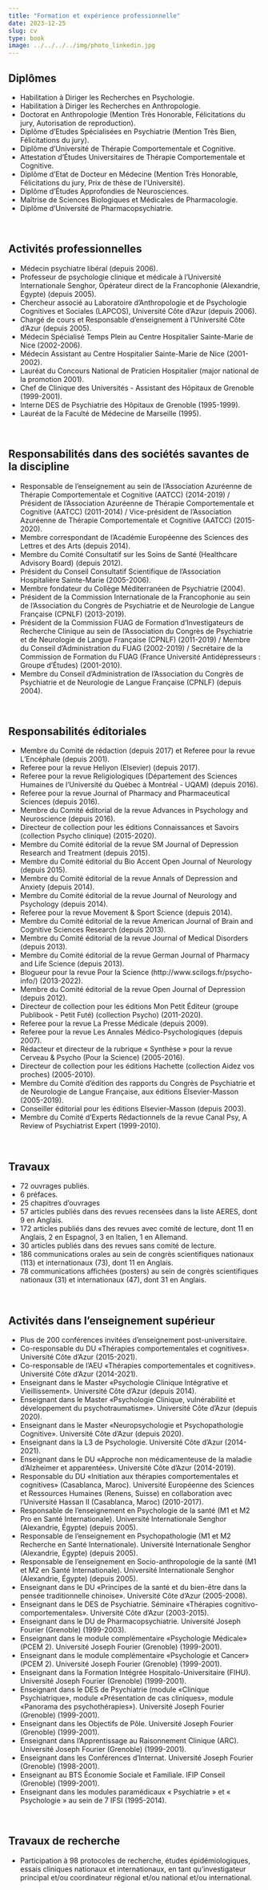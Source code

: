 ```yaml
---
title: "Formation et expérience professionnelle"
date: 2023-12-25
slug: cv  
type: book
image: ../../../../img/photo_linkedin.jpg
---
```


## Diplômes

- Habilitation à Diriger les Recherches en Psychologie.
- Habilitation à Diriger les Recherches en Anthropologie.
- Doctorat en Anthropologie (Mention Très Honorable, Félicitations du jury, Autorisation de reproduction).
- Diplôme d’Etudes Spécialisées en Psychiatrie (Mention Très Bien, Félicitations du jury).
- Diplôme d’Université de Thérapie Comportementale et Cognitive.
- Attestation d’Études Universitaires de Thérapie Comportementale et Cognitive.
- Diplôme d’Etat de Docteur en Médecine (Mention Très Honorable, Félicitations du jury, Prix de thèse de l'Université).
- Diplôme d’Études Approfondies de Neurosciences.
- Maîtrise de Sciences Biologiques et Médicales de Pharmacologie.
- Diplôme d’Université de Pharmacopsychiatrie.

<br>

## Activités professionnelles

- Médecin psychiatre libéral (depuis 2006).
- Professeur de psychologie clinique et médicale à l’Université Internationale Senghor, Opérateur direct de la Francophonie (Alexandrie, Égypte) (depuis 2005).
- Chercheur associé au Laboratoire d'Anthropologie et de Psychologie Cognitives et Sociales (LAPCOS), Université Côte d’Azur (depuis 2006).
- Chargé de cours et Responsable d’enseignement à l’Université Côte d’Azur (depuis 2005).
- Médecin Spécialisé Temps Plein au Centre Hospitalier Sainte-Marie de Nice (2002-2006).
- Médecin Assistant au Centre Hospitalier Sainte-Marie de Nice (2001-2002).
- Lauréat du Concours National de Praticien Hospitalier (major national de la promotion 2001).
- Chef de Clinique des Universités - Assistant des Hôpitaux de Grenoble (1999-2001).
- Interne DES de Psychiatrie des Hôpitaux de Grenoble (1995-1999).
- Lauréat de la Faculté de Médecine de Marseille (1995).

<br>

## Responsabilités dans des sociétés savantes de la discipline

- Responsable de l’enseignement au sein de l’Association Azuréenne de Thérapie Comportementale et Cognitive (AATCC) (2014-2019) / Président de l’Association Azuréenne de Thérapie Comportementale et Cognitive (AATCC) (2011-2014) / Vice-président de l’Association Azuréenne de Thérapie Comportementale et Cognitive (AATCC) (2015-2020).
- Membre correspondant de l’Académie Européenne des Sciences des Lettres et des Arts (depuis 2014).
- Membre du Comité Consultatif sur les Soins de Santé (Healthcare Advisory Board) (depuis 2012).
- Président du Conseil Consultatif Scientifique de l’Association Hospitalière Sainte-Marie (2005-2006).
- Membre fondateur du Collège Méditerranéen de Psychiatrie (2004).
- Président de la Commission Internationale de la Francophonie au sein de l’Association du Congrès de Psychiatrie et de Neurologie de Langue Française (CPNLF) (2013-2019).
- Président de la Commission FUAG de Formation d'Investigateurs de Recherche Clinique au sein de l’Association du Congrès de Psychiatrie et de Neurologie de Langue Française (CPNLF) (2011-2019) / Membre du Conseil d’Administration du FUAG (2002-2019) / Secrétaire de la Commission de Formation du FUAG (France Université Antidépresseurs : Groupe d’Études) (2001-2010).
- Membre du Conseil d’Administration de l’Association du Congrès de Psychiatrie et de Neurologie de Langue Française (CPNLF) (depuis 2004).

<br>

## Responsabilités éditoriales

- Membre du Comité de rédaction (depuis 2017) et Referee pour la revue L’Encéphale (depuis 2001).
- Referee pour la revue Heliyon (Elsevier) (depuis 2017).
- Referee pour la revue Religiologiques (Département des Sciences Humaines de l’Université du Québec à Montréal - UQAM) (depuis 2016).
- Referee pour la revue Journal of Pharmacy and Pharmaceutical Sciences (depuis 2016).
- Membre du Comité éditorial de la revue Advances in Psychology and Neuroscience (depuis 2016).
- Directeur de collection pour les éditions Connaissances et Savoirs (collection Psycho clinique) (2015-2020).
- Membre du Comité éditorial de la revue SM Journal of Depression Research and Treatment (depuis 2015).
- Membre du Comité éditorial du Bio Accent Open Journal of Neurology (depuis 2015).
- Membre du Comité éditorial de la revue Annals of Depression and Anxiety (depuis 2014).
- Membre du Comité éditorial de la revue Journal of Neurology and Psychology (depuis 2014).
- Referee pour la revue Movement & Sport Science (depuis 2014).
- Membre du Comité éditorial de la revue American Journal of Brain and Cognitive Sciences Research (depuis 2013).
- Membre du Comité éditorial de la revue Journal of Medical Disorders (depuis 2013).
- Membre du Comité éditorial de la revue German Journal of Pharmacy and Life Science (depuis 2013).
- Blogueur pour la revue Pour la Science (http://www.scilogs.fr/psycho-info/) (2013-2022).
- Membre du Comité éditorial de la revue Open Journal of Depression (depuis 2012).
- Directeur de collection pour les éditions Mon Petit Éditeur (groupe Publibook - Petit Futé) (collection Psycho) (2011-2020).
- Referee pour la revue La Presse Médicale (depuis 2009).
- Referee pour la revue Les Annales Médico-Psychologiques (depuis 2007).
- Rédacteur et directeur de la rubrique « Synthèse » pour la revue Cerveau & Psycho (Pour la Science) (2005-2016).
- Directeur de collection pour les éditions Hachette (collection Aidez vos proches) (2005-2010).
- Membre du Comité d’édition des rapports du Congrès de Psychiatrie et de Neurologie de Langue Française, aux éditions Elsevier-Masson (2005-2019).
- Conseiller éditorial pour les éditions Elsevier-Masson (depuis 2003).
- Membre du Comité d’Experts Rédactionnels de la revue Canal Psy, A Review of Psychiatrist Expert (1999-2010).

<br>

## Travaux

- 72 ouvrages publiés.
- 6 préfaces.
- 25 chapitres d’ouvrages
- 57 articles publiés dans des revues recensées dans la liste AERES, dont 9 en Anglais.
- 172 articles publiés dans des revues avec comité de lecture, dont 11 en Anglais, 2 en Espagnol, 3 en Italien, 1 en Allemand.
- 30 articles publiés dans des revues sans comité de lecture.
- 186 communications orales au sein de congrès scientifiques nationaux (113) et internationaux (73), dont 11 en Anglais.
- 78 communications affichées (posters) au sein de congrès scientifiques nationaux (31) et internationaux (47), dont 31 en Anglais.

<br>

## Activités dans l’enseignement supérieur

- Plus de 200 conférences invitées d’enseignement post-universitaire.
- Co-responsable du DU «Thérapies comportementales et cognitives». Université Côte d'Azur (2015-2021).
- Co-responsable de l’AEU «Thérapies comportementales et cognitives». Université Côte d'Azur (2014-2021).
- Enseignant dans le Master «Psychologie Clinique Intégrative et Vieillissement». Université Côte d'Azur (depuis 2014).
- Enseignant dans le Master «Psychologie Clinique, vulnérabilité et développement du psychotraumatisme». Université Côte d'Azur (depuis 2020).
- Enseignant dans le Master «Neuropsychologie et Psychopathologie Cognitive». Université Côte d'Azur (depuis 2020).
- Enseignant dans la L3 de Psychologie. Université Côte d'Azur (2014-2021).
- Enseignant dans le DU «Approche non médicamenteuse de la maladie d’Alzheimer et apparentées». Université Côte d'Azur (2014-2019).
- Responsable du DU «Initiation aux thérapies comportementales et cognitives» (Casablanca, Maroc). Université Européenne des Sciences et Ressources Humaines (Renens, Suisse) en collaboration avec l’Université Hassan II (Casablanca, Maroc) (2010-2017).
- Responsable de l'enseignement en Psychologie de la santé (M1 et M2 Pro en Santé Internationale). Université Internationale Senghor (Alexandrie, Égypte) (depuis 2005).
- Responsable de l'enseignement en Psychopathologie (M1 et M2 Recherche en Santé Internationale). Université Internationale Senghor (Alexandrie, Égypte) (depuis 2005).
- Responsable de l'enseignement en Socio-anthropologie de la santé (M1 et M2 en Santé Internationale). Université Internationale Senghor (Alexandrie, Égypte) (depuis 2005).
- Enseignant dans le DU «Principes de la santé et du bien-être dans la pensée traditionnelle chinoise». Université Côte d’Azur (2005-2008).
- Enseignant dans le DES de Psychiatrie. Séminaire «Thérapies cognitivo-comportementales». Université Côte d'Azur (2003-2015).
- Enseignant dans le DU de Pharmacopsychiatrie. Université Joseph Fourier (Grenoble) (1999-2003).
- Enseignant dans le module complémentaire «Psychologie Médicale» (PCEM 2). Université Joseph Fourier (Grenoble) (1999-2001).
- Enseignant dans le module complémentaire «Psychologie et Cancer» (PCEM 2). Université Joseph Fourier (Grenoble) (1999-2001).
- Enseignant dans la Formation Intégrée Hospitalo-Universitaire (FIHU). Université Joseph Fourier (Grenoble) (1999-2001).
- Enseignant dans le DES de Psychiatrie (module «Clinique Psychiatrique», module «Présentation de cas cliniques», module «Panorama des psychothérapies»). Université Joseph Fourier (Grenoble) (1999-2001).
- Enseignant dans les Objectifs de Pôle. Université Joseph Fourier (Grenoble) (1999-2001).
- Enseignant dans l’Apprentissage au Raisonnement Clinique (ARC). Université Joseph Fourier (Grenoble) (1999-2001).
- Enseignant dans les Conférences d’Internat. Université Joseph Fourier (Grenoble) (1998-2001).
- Enseignant au BTS Économie Sociale et Familiale. IFIP Conseil (Grenoble) (1999-2001).
- Enseignant dans les modules paramédicaux « Psychiatrie » et « Psychologie » au sein de 7 IFSI (1995-2014).

<br>

## Travaux de recherche

- Participation à 98 protocoles de recherche, études épidémiologiques, essais cliniques nationaux et internationaux, en tant qu’investigateur principal et/ou coordinateur régional et/ou national et/ou international.
